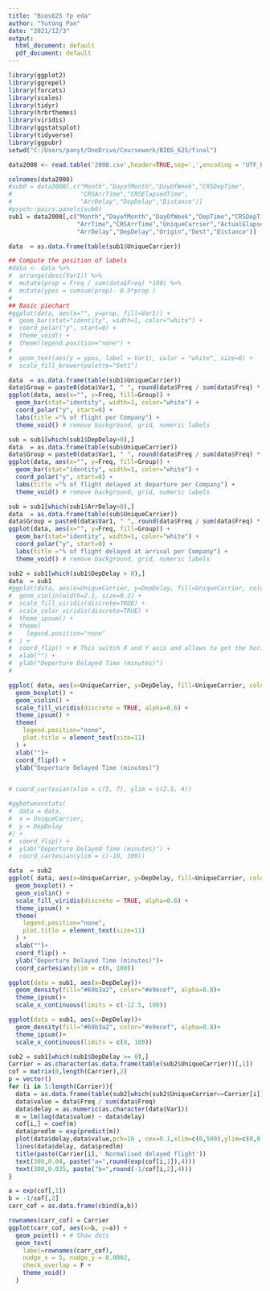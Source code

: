 ```yaml
---
title: "Bios625 fp eda"
author: "Yutong Pan"
date: "2021/12/3"
output:
  html_document: default
  pdf_document: default
---
```


```r
library(ggplot2)
library(ggrepel)
library(forcats)
library(scales)
library(tidyr)
library(hrbrthemes)
library(viridis)
library(ggstatsplot)
library(tidyverse)
library(ggpubr)
setwd("C:/Users/panyt/OneDrive/Coursework/BIOS_625/final")
```

```r
data2008 <- read.table('2008.csv',header=TRUE,sep=',',encoding = "UTF_8")
```

```r
colnames(data2008)
#sub0 = data2008[,c("Month","DayofMonth","DayOfWeek","CRSDepTime",
#                   "CRSArrTime","CRSElapsedTime",
#                   "ArrDelay","DepDelay","Distance")]
#psych::pairs.panels(sub0)
sub1 = data2008[,c("Month","DayofMonth","DayOfWeek","DepTime","CRSDepTime",
                   "ArrTime","CRSArrTime","UniqueCarrier","ActualElapsedTime","CRSElapsedTime",
                   "ArrDelay","DepDelay","Origin","Dest","Distance")]
```


```r
data  = as.data.frame(table(sub1$UniqueCarrier)) 

## Compute the position of labels
#data <- data %>% 
#  arrange(desc(Var1)) %>%
#  mutate(prop = Freq / sum(data$Freq) *100) %>%
#  mutate(ypos = cumsum(prop)- 0.5*prop )
#
## Basic piechart
#ggplot(data, aes(x="", y=prop, fill=Var1)) +
#  geom_bar(stat="identity", width=1, color="white") +
#  coord_polar("y", start=0) +
#  theme_void() + 
#  theme(legend.position="none") +
#  
#  geom_text(aes(y = ypos, label = Var1), color = "white", size=6) +
#  scale_fill_brewer(palette="Set1")
```

```r
data  = as.data.frame(table(sub1$UniqueCarrier)) 
data$Group = paste0(data$Var1, " ", round(data$Freq / sum(data$Freq) * 100, 1), "%")
ggplot(data, aes(x="", y=Freq, fill=Group)) +
  geom_bar(stat="identity", width=1, color="white") +
  coord_polar("y", start=0) +
  labs(title ="% of flight per Company") +
  theme_void() # remove background, grid, numeric labels
```

```r
sub = sub1[which(sub1$DepDelay>0),]
data  = as.data.frame(table(sub$UniqueCarrier)) 
data$Group = paste0(data$Var1, " ", round(data$Freq / sum(data$Freq) * 100, 1), "%")
ggplot(data, aes(x="", y=Freq, fill=Group)) +
  geom_bar(stat="identity", width=1, color="white") +
  coord_polar("y", start=0) +
  labs(title ="% of flight delayed at departure per Company") +
  theme_void() # remove background, grid, numeric labels
```

```r
sub = sub1[which(sub1$ArrDelay>0),]
data  = as.data.frame(table(sub$UniqueCarrier)) 
data$Group = paste0(data$Var1, " ", round(data$Freq / sum(data$Freq) * 100, 1), "%")
ggplot(data, aes(x="", y=Freq, fill=Group)) +
  geom_bar(stat="identity", width=1, color="white") +
  coord_polar("y", start=0) +
  labs(title ="% of flight delayed at arrival per Company") +
  theme_void() # remove background, grid, numeric labels
```

```r
sub2 = sub1[which(sub1$DepDelay > 0),]
data  = sub1
#ggplot(data, aes(x=UniqueCarrier, y=DepDelay, fill=UniqueCarrier, color=UniqueCarrier)) +
#  geom_violin(width=2.1, size=0.2) +
#  scale_fill_viridis(discrete=TRUE) +
#  scale_color_viridis(discrete=TRUE) +
#  theme_ipsum() +
#  theme(
#    legend.position="none"
#  ) +
#  coord_flip() + # This switch X and Y axis and allows to get the horizontal version
#  xlab("") +
#  ylab("Deperture Delayed Time (minutes)")
#

ggplot( data, aes(x=UniqueCarrier, y=DepDelay, fill=UniqueCarrier, color=UniqueCarrier)) +
  geom_boxplot() +
  geom_violin() +
  scale_fill_viridis(discrete = TRUE, alpha=0.6) +
  theme_ipsum() +
  theme(
    legend.position="none",
    plot.title = element_text(size=11)
  ) +
  xlab("")+
  coord_flip() +
  ylab("Deperture Delayed Time (minutes)")


# coord_cartesian(xlim = c(5, 7), ylim = c(2.5, 4))

```

```r
#ggbetweenstats(
#  data = data,
#  x = UniqueCarrier,
#  y = DepDelay
#) +
#  coord_flip() +
#  ylab("Deperture Delayed Time (minutes)") +
#  coord_cartesian(ylim = c(-10, 100))

data  = sub2
ggplot( data, aes(x=UniqueCarrier, y=DepDelay, fill=UniqueCarrier, color=UniqueCarrier)) +
  geom_boxplot() +
  geom_violin() +
  scale_fill_viridis(discrete = TRUE, alpha=0.6) +
  theme_ipsum() +
  theme(
    legend.position="none",
    plot.title = element_text(size=11)
  ) +
  xlab("")+
  coord_flip() +
  ylab("Deperture Delayed Time (minutes)")+
  coord_cartesian(ylim = c(0, 100))


```

```r
ggplot(data = sub1, aes(x=DepDelay))+
  geom_density(fill="#69b3a2", color="#e9ecef", alpha=0.8)+
  theme_ipsum()+
  scale_x_continuous(limits = c(-12.5, 100))

ggplot(data = sub1, aes(x=DepDelay))+
  geom_density(fill="#69b3a2", color="#e9ecef", alpha=0.8)+
  theme_ipsum()+
  scale_x_continuous(limits = c(0, 100))
```

```r
sub2 = sub1[which(sub1$DepDelay >= 0),]
Carrier = as.character(as.data.frame(table(sub2$UniqueCarrier))[,1])
cof = matrix(0,length(Carrier),2)
p = vector()
for (i in 1:length(Carrier)){
  data = as.data.frame(table(sub2[which(sub2$UniqueCarrier==Carrier[i]),]$DepDelay))
  data$value = data$Freq / sum(data$Freq)
  data$delay = as.numeric(as.character(data$Var1))
  m = lm(log(data$value) ~ data$delay)
  cof[i,] = coef(m)
  data$predlm = exp(predict(m))
  plot(data$delay,data$value,pch=16 , cex=0.1,xlim=c(0,500),ylim=c(0,0.05), xlab = 'delay time', ylab = 'normalised portion')
  lines(data$delay, data$predlm)  
  title(paste(Carrier[i],' Normalised delayed flight'))
  text(300,0.04, paste("a=",round(exp(cof[i,1]),4)))
  text(300,0.035, paste("b=",round(-1/cof[i,2],4)))
}

a = exp(cof[,1])
b = -1/cof[,2]
carr_cof = as.data.frame(cbind(a,b))

rownames(carr_cof) = Carrier
ggplot(carr_cof, aes(x=b, y=a)) +
  geom_point() + # Show dots
  geom_text(
    label=rownames(carr_cof), 
    nudge_x = 5, nudge_y = 0.0002, 
    check_overlap = F +
    theme_void()
  )

```
